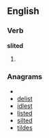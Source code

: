 
==English==

===Verb===
'''slited'''

# {{past of|[[slite]]}}

===Anagrams===
* {{alphagram|deilst}}
* [[delist#English|delist]]
* [[idlest#English|idlest]]
* [[listed#English|listed]]
* [[silted#English|silted]]
* [[tildes#English|tildes]]